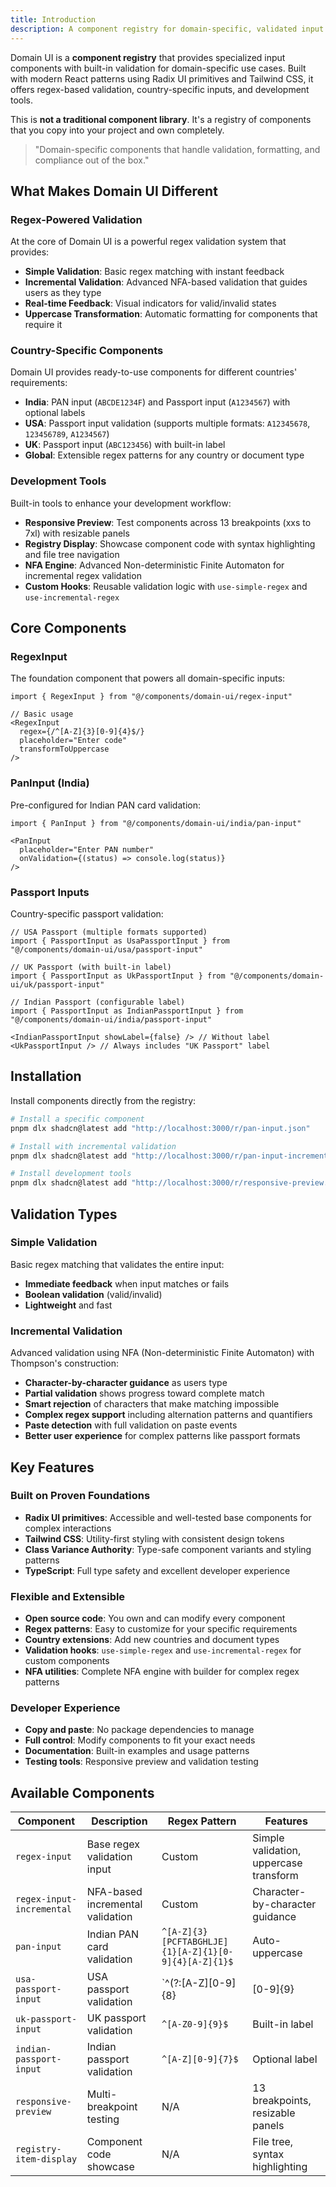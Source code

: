 ```yaml
---
title: Introduction
description: A component registry for domain-specific, validated input components built with Radix UI and Tailwind CSS.
---
```

Domain UI is a **component registry** that provides specialized input components with built-in validation for domain-specific use cases. Built with modern React patterns using Radix UI primitives and Tailwind CSS, it offers regex-based validation, country-specific inputs, and development tools.

This is **not a traditional component library**. It's a registry of components that you copy into your project and own completely.

> "Domain-specific components that handle validation, formatting, and compliance out of the box."

## What Makes Domain UI Different

### Regex-Powered Validation

At the core of Domain UI is a powerful regex validation system that provides:

- **Simple Validation**: Basic regex matching with instant feedback
- **Incremental Validation**: Advanced NFA-based validation that guides users as they type
- **Real-time Feedback**: Visual indicators for valid/invalid states
- **Uppercase Transformation**: Automatic formatting for components that require it

### Country-Specific Components

Domain UI provides ready-to-use components for different countries' requirements:

- **India**: PAN input (`ABCDE1234F`) and Passport input (`A1234567`) with optional labels
- **USA**: Passport input validation (supports multiple formats: `A12345678`, `123456789`, `A1234567`)
- **UK**: Passport input (`ABC123456`) with built-in label
- **Global**: Extensible regex patterns for any country or document type

### Development Tools

Built-in tools to enhance your development workflow:

- **Responsive Preview**: Test components across 13 breakpoints (xxs to 7xl) with resizable panels
- **Registry Display**: Showcase component code with syntax highlighting and file tree navigation
- **NFA Engine**: Advanced Non-deterministic Finite Automaton for incremental regex validation
- **Custom Hooks**: Reusable validation logic with `use-simple-regex` and `use-incremental-regex`

## Core Components

### RegexInput

The foundation component that powers all domain-specific inputs:

```tsx
import { RegexInput } from "@/components/domain-ui/regex-input"

// Basic usage
<RegexInput 
  regex={/^[A-Z]{3}[0-9]{4}$/}
  placeholder="Enter code"
  transformToUppercase
/>
```

### PanInput (India)

Pre-configured for Indian PAN card validation:

```tsx
import { PanInput } from "@/components/domain-ui/india/pan-input"

<PanInput 
  placeholder="Enter PAN number"
  onValidation={(status) => console.log(status)}
/>
```

### Passport Inputs

Country-specific passport validation:

```tsx
// USA Passport (multiple formats supported)
import { PassportInput as UsaPassportInput } from "@/components/domain-ui/usa/passport-input"

// UK Passport (with built-in label)
import { PassportInput as UkPassportInput } from "@/components/domain-ui/uk/passport-input"

// Indian Passport (configurable label)
import { PassportInput as IndianPassportInput } from "@/components/domain-ui/india/passport-input"

<IndianPassportInput showLabel={false} /> // Without label
<UkPassportInput /> // Always includes "UK Passport" label
```

## Installation

Install components directly from the registry:

```bash
# Install a specific component
pnpm dlx shadcn@latest add "http://localhost:3000/r/pan-input.json"

# Install with incremental validation
pnpm dlx shadcn@latest add "http://localhost:3000/r/pan-input-incremental.json"

# Install development tools
pnpm dlx shadcn@latest add "http://localhost:3000/r/responsive-preview.json"
```

## Validation Types

### Simple Validation

Basic regex matching that validates the entire input:

- **Immediate feedback** when input matches or fails
- **Boolean validation** (valid/invalid)
- **Lightweight** and fast

### Incremental Validation

Advanced validation using NFA (Non-deterministic Finite Automaton) with Thompson's construction:

- **Character-by-character guidance** as users type
- **Partial validation** shows progress toward complete match
- **Smart rejection** of characters that make matching impossible
- **Complex regex support** including alternation patterns and quantifiers
- **Paste detection** with full validation on paste events
- **Better user experience** for complex patterns like passport formats

## Key Features

### Built on Proven Foundations

- **Radix UI primitives**: Accessible and well-tested base components for complex interactions
- **Tailwind CSS**: Utility-first styling with consistent design tokens
- **Class Variance Authority**: Type-safe component variants and styling patterns
- **TypeScript**: Full type safety and excellent developer experience

### Flexible and Extensible

- **Open source code**: You own and can modify every component
- **Regex patterns**: Easy to customize for your specific requirements
- **Country extensions**: Add new countries and document types
- **Validation hooks**: `use-simple-regex` and `use-incremental-regex` for custom components
- **NFA utilities**: Complete NFA engine with builder for complex regex patterns

### Developer Experience

- **Copy and paste**: No package dependencies to manage
- **Full control**: Modify components to fit your exact needs
- **Documentation**: Built-in examples and usage patterns
- **Testing tools**: Responsive preview and validation testing

## Available Components

| Component | Description | Regex Pattern | Features |
|-----------|-------------|---------------|----------|
| `regex-input` | Base regex validation input | Custom | Simple validation, uppercase transform |
| `regex-input-incremental` | NFA-based incremental validation | Custom | Character-by-character guidance |
| `pan-input` | Indian PAN card validation | `^[A-Z]{3}[PCFTABGHLJE]{1}[A-Z]{1}[0-9]{4}[A-Z]{1}$` | Auto-uppercase |
| `usa-passport-input` | USA passport validation | `^(?:[A-Z][0-9]{8}|[0-9]{9}|[A-Z][0-9]{7})$` | Multiple format support |
| `uk-passport-input` | UK passport validation | `^[A-Z0-9]{9}$` | Built-in label |
| `indian-passport-input` | Indian passport validation | `^[A-Z][0-9]{7}$` | Optional label |
| `responsive-preview` | Multi-breakpoint testing | N/A | 13 breakpoints, resizable panels |
| `registry-item-display` | Component code showcase | N/A | File tree, syntax highlighting |